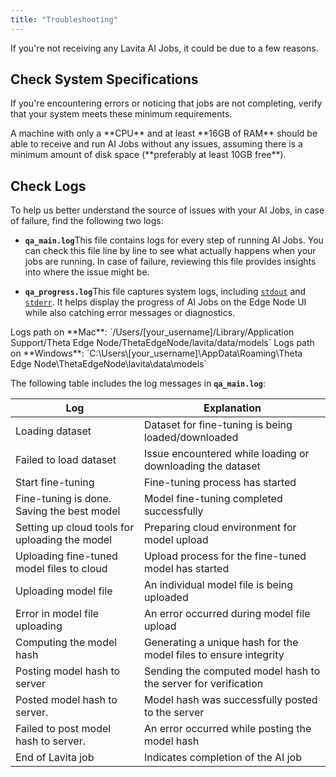 ```yaml
---
title: "Troubleshooting"
---
```


If you're not receiving any Lavita AI Jobs, it could be due to a few reasons.

## Check System Specifications

If you're encountering errors or noticing that jobs are not completing, verify that your system meets these minimum requirements.

<Note>
  A machine with only a **CPU** and at least **16GB of RAM** should be able to receive and run AI Jobs without any issues, assuming there is a minimum amount of disk space (**preferably at least 10GB free**).
</Note>

## Check Logs

To help us better understand the source of issues with your AI Jobs, in case of failure, find the following two logs:

* **`qa_main.log`**&#x54;his file contains logs for every step of running AI Jobs. You can check this file line by line to see what actually happens when your jobs are running. In case of failure, reviewing this file provides insights into where the issue might be.

* **`qa_progress.log`**&#x54;his file captures system logs, including [`stdout`](https://en.wikipedia.org/wiki/Standard_streams) and [`stderr`](https://en.wikipedia.org/wiki/Standard_streams). It helps display the progress of AI Jobs on the Edge Node UI while also catching error messages or diagnostics.

<Tip>
  Logs path on **Mac**: `/Users/[your_username]/Library/Application Support/Theta Edge Node/ThetaEdgeNode/lavita/data/models`
</Tip>

<Tip>
  Logs path on **Windows**: `C:\Users\[your_username]\AppData\Roaming\Theta Edge Node\ThetaEdgeNode\lavita\data\models`
</Tip>

The following table includes the log messages in **`qa_main.log`**:

| Log                                            | Explanation                                                      |
| ---------------------------------------------- | ---------------------------------------------------------------- |
| Loading dataset                                | Dataset for fine-tuning is being loaded/downloaded               |
| Failed to load dataset                         | Issue encountered while loading or downloading the dataset       |
| Start fine-tuning                              | Fine-tuning process has started                                  |
| Fine-tuning is done. Saving the best model     | Model fine-tuning completed successfully                         |
| Setting up cloud tools for uploading the model | Preparing cloud environment for model upload                     |
| Uploading fine-tuned model files to cloud      | Upload process for the fine-tuned model has started              |
| Uploading model file                           | An individual model file is being uploaded                       |
| Error in model file uploading                  | An error occurred during model file upload                       |
| Computing the model hash                       | Generating a unique hash for the model files to ensure integrity |
| Posting model hash to server                   | Sending the computed model hash to the server for verification   |
| Posted model hash to server.                   | Model hash was successfully posted to the server                 |
| Failed to post model hash to server.           | An error occurred while posting the model hash                   |
| End of Lavita job                              | Indicates completion of the AI job                               |